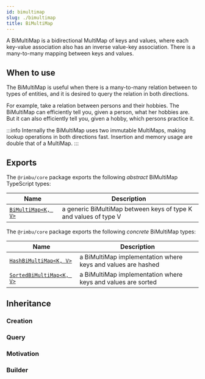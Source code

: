 ```yaml
---
id: bimultimap
slug: ./bimultimap
title: BiMultiMap
---
```



A BiMultiMap is a bidirectional MultiMap of keys and values, where each key-value association also has an inverse value-key association. There is a many-to-many mapping between keys and values.

## When to use

The BiMultiMap is useful when there is a many-to-many relation between to types of entities, and it is desired to query the relation in both directions.

For example, take a relation between persons and their hobbies. The BiMultiMap can efficiently tell you, given a person, what her hobbies are. But it can also efficiently tell you, given a hobby, which persons practice it.

:::info
Internally the BiMultiMap uses two immutable MultiMaps, making lookup operations in both directions fast. Insertion and memory usage are double that of a MultiMap.
:::

## Exports

The `@rimbu/core` package exports the following _abstract_ BiMultiMap TypeScript types:

| Name                                                             | Description                                                      |
| ---------------------------------------------------------------- | ---------------------------------------------------------------- |
| [`BiMultiMap<K, V>`](/api/rimbu/bimultimap/BiMultiMap/namespace) | a generic BiMultiMap between keys of type K and values of type V |

The `@rimbu/core` package exports the following _concrete_ BiMultiMap types:

| Name                                                                         | Description                                                  |
| ---------------------------------------------------------------------------- | ------------------------------------------------------------ |
| [`HashBiMultiMap<K, V>`](/api/rimbu/bimultimap/HashBiMultiMap/namespace)     | a BiMultiMap implementation where keys and values are hashed |
| [`SortedBiMultiMap<K, V>`](/api/rimbu/bimultimap/SortedBiMultiMap/namespace) | a BiMultiMap implementation where keys and values are sorted |

## Inheritance

<UmlGraph contents={inheritance} />

### Creation

<SandBox path="bimultimap/create.ts" />

### Query

<SandBox path="bimultimap/query.ts" />

### Motivation

<SandBox path="bimultimap/motivation.ts" />

### Builder

<SandBox path="bimultimap/build.ts" />
